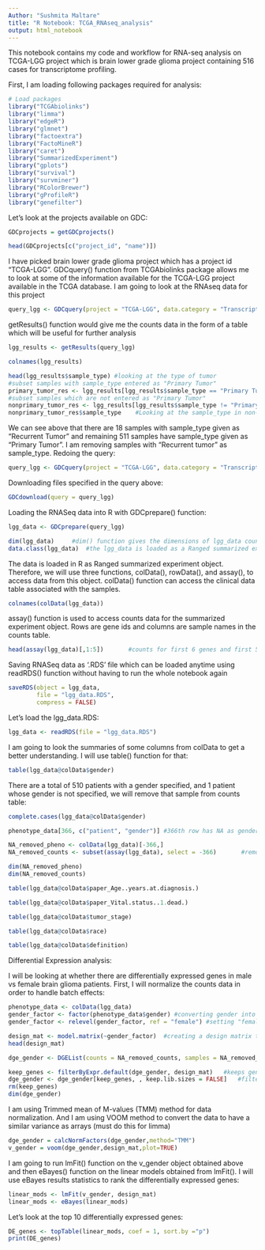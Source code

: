 ```yaml
---
Author: "Sushmita Maltare"
title: "R Notebook: TCGA_RNAseq_analysis"
output: html_notebook
---
```


This notebook contains my code and workflow for RNA-seq analysis on TCGA-LGG project which is brain lower grade glioma project containing 516 cases for transcriptome profiling.

First, I am loading following packages required for analysis:
```r
# Load packages
library("TCGAbiolinks")
library("limma")
library("edgeR")
library("glmnet")
library("factoextra")
library("FactoMineR")
library("caret")
library("SummarizedExperiment")
library("gplots")
library("survival")
library("survminer")
library("RColorBrewer")
library("gProfileR")
library("genefilter")
```

Let's look at the projects available on GDC:
```r
GDCprojects = getGDCprojects()

head(GDCprojects[c("project_id", "name")])
```

I have picked brain lower grade glioma project which has a project id "TCGA-LGG". GDCquery() function from TCGAbiolinks package allows me to look at some of the information available for the TCGA-LGG project available in the TCGA database. I am going to look at the RNAseq data for this project 
```r
query_lgg <- GDCquery(project = "TCGA-LGG", data.category = "Transcriptome Profiling", experimental.strategy = "RNA-Seq", workflow.type = "HTSeq - Counts")  
```
getResults() function would give me the counts data in the form of a table which will be useful for further analysis
```r
lgg_results <- getResults(query_lgg)
```
```r
colnames(lgg_results)
```
```r
head(lgg_results$sample_type) #looking at the type of tumor
#subset samples with sample_type entered as "Primary Tumor"
primary_tumor_res <- lgg_results[lgg_results$sample_type == "Primary Tumor",]     
#subset samples which are not entered as "Primary Tumor"
nonprimary_tumor_res <- lgg_results[lgg_results$sample_type != "Primary Tumor",]
nonprimary_tumor_res$sample_type    #Looking at the sample_type in non-primary tumor 

```
We can see above that there are 18 samples with sample_type given as "Recurrent Tumor" and remaining 511 samples have sample_type given as "Primary Tumor". I am removing samples with "Recurrent tumor" as sample_type. Redoing the query:

```r
query_lgg <- GDCquery(project = "TCGA-LGG", data.category = "Transcriptome Profiling", experimental.strategy = "RNA-Seq", workflow.type = "HTSeq - Counts", sample.type = "Primary Tumor") 
```
Downloading files specified in the query above:
```r
GDCdownload(query = query_lgg)
```
Loading the RNASeq data into R with GDCprepare() function:
```r
lgg_data <- GDCprepare(query_lgg)
```
```r
dim(lgg_data)     #dim() function gives the dimensions of lgg_data counts table
data.class(lgg_data)  #the lgg_data is loaded as a Ranged summarized experiment as seen below
```
The data is loaded in R as Ranged summarized experiment object. Therefore, we will use three functions, colData(), rowData(), and assay(), to access data from this object. colData() function can access the clinical data table associated with the samples.
```r
colnames(colData(lgg_data))
```

assay() function is used to access counts data for the summarized experiment object. Rows are gene ids and columns are sample names in the counts table. 
```r
head(assay(lgg_data)[,1:5])       #counts for first 6 genes and first 5 samples
```

Saving RNASeq data as '.RDS' file which can be loaded anytime using readRDS() function without having to run the whole notebook again
```r
saveRDS(object = lgg_data,
        file = "lgg_data.RDS",
        compress = FALSE)
```
Let's load the lgg_data.RDS:
```r
lgg_data <- readRDS(file = "lgg_data.RDS")
```

I am going to look the summaries of some columns from colData to get a better understanding. I will use table() function for that:
```r
table(lgg_data@colData$gender)
```
There are a total of 510 patients with a gender specified, and 1 patient whose gender is not specified, we will remove that sample from counts table:
```r
complete.cases(lgg_data@colData$gender)

phenotype_data[366, c("patient", "gender")] #366th row has NA as gender
```
```r
NA_removed_pheno <- colData(lgg_data)[-366,]
NA_removed_counts <- subset(assay(lgg_data), select = -366)       #removing 366th column which corresponds to the sample with NA as
```

```r
dim(NA_removed_pheno)
dim(NA_removed_counts)
```

```r
table(lgg_data@colData$paper_Age..years.at.diagnosis.)
```
```r
table(lgg_data@colData$paper_Vital.status..1.dead.)
```
```r
table(lgg_data@colData$tumor_stage)
```
```r
table(lgg_data@colData$race)
```
```r
table(lgg_data@colData$definition)
```

Differential Expression analysis:

I will be looking at whether there are differentially expressed genes in male vs female brain glioma patients. First, I will normalize the counts data in order to handle batch effects: 

```r
phenotype_data <- colData(lgg_data)
gender_factor <- factor(phenotype_data$gender) #converting gender into a factor variable in order to use it for limma package
gender_factor <- relevel(gender_factor, ref = "female") #setting "female" as the reference level
```

```r
design_mat <- model.matrix(~gender_factor)  #creating a design matrix to be used for DE analysis
head(design_mat)
```

```r
dge_gender <- DGEList(counts = NA_removed_counts, samples = NA_removed_pheno, genes = as.data.frame(rowData(lgg_data)))  #creating a DGEList object from lgg_data, facilitates filtering

keep_genes <- filterByExpr.default(dge_gender, design_mat)   #keeps genes which have read counts above 10 (default)
dge_gender <- dge_gender[keep_genes, , keep.lib.sizes = FALSE]   #filtering the DGEList object
rm(keep_genes)
dim(dge_gender)
```
I am using Trimmed mean of M-values (TMM) method for data normalization. And I am using VOOM method to convert the data to have a similar variance as arrays (must do this for limma)
```r
dge_gender = calcNormFactors(dge_gender,method="TMM")
v_gender = voom(dge_gender,design_mat,plot=TRUE)
```
I am going to run lmFit() function on the v_gender object obtained above and then eBayes() function on the linear models obtained from lmFit(). I will use eBayes results statistics to rank the differentially expressed genes:
```r
linear_mods <- lmFit(v_gender, design_mat)
linear_mods <- eBayes(linear_mods)
```
 Let's look at the top 10 differentially expressed genes:
```r
DE_genes <- topTable(linear_mods, coef = 1, sort.by ="p")
print(DE_genes)
```






